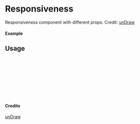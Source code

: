 
<Meta of={Responsiveness} title="unDraw/Responsiveness" />

# Responsiveness

Responsiveness component with different props.
Credit: [unDraw](https://undraw.co/illustrations)

#### Example

<Canvas of={Responsiveness.Primary} />

## Usage

```ts
import { Responsiveness } from "yadl-ui";

const Example = () => {
  return (
      <Responsiveness />
  );
};

export default Example;
```

#### Credits
[unDraw](https://undraw.co/illustrations)
